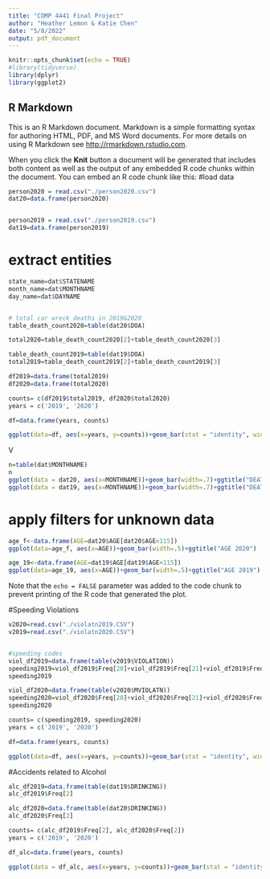 ---
title: "COMP 4441 Final Project"
author: "Heather Lemon & Katie Chen"
date: "5/8/2022"
output: pdf_document
---

```{r setup, include=FALSE}
knitr::opts_chunk$set(echo = TRUE)
#library(tidyverse)
library(dplyr)
library(ggplot2)
```

## R Markdown

This is an R Markdown document. Markdown is a simple formatting syntax for authoring HTML, PDF, and MS Word documents. For more details on using R Markdown see <http://rmarkdown.rstudio.com>.

When you click the **Knit** button a document will be generated that includes both content as well as the output of any embedded R code chunks within the document. You can embed an R code chunk like this:
#load data
```{r}
person2020 = read.csv("./person2020.csv")
dat20=data.frame(person2020)


person2019 = read.csv("./person2019.csv")
dat19=data.frame(person2019)

```

# extract entities 
```{r}
state_name=dat$STATENAME
month_name=dat$MONTHNAME
day_name=dat$DAYNAME


# total car wreck deaths in 2019&2020
table_death_count2020=table(dat20$DOA)

total2020=table_death_count2020[2]+table_death_count2020[3]

table_death_count2019=table(dat19$DOA)
total2019=table_death_count2019[2]+table_death_count2019[3]

df2019=data.frame(total2019)
df2020=data.frame(total2020)

counts= c(df2019$total2019, df2020$total2020)
years = c('2019', '2020')

df=data.frame(years, counts)

ggplot(data=df, aes(x=years, y=counts))+geom_bar(stat = "identity", width = .3)+ggtitle("Fatality Count per Year")

```
V
```{r}

n=table(dat$MONTHNAME)
n
ggplot(data = dat20, aes(x=MONTHNAME))+geom_bar(width=.7)+ggtitle("DEATH COUNT PER MONTH")
ggplot(data = dat19, aes(x=MONTHNAME))+geom_bar(width=.7)+ggtitle("DEATH COUNT PER MONTH")
```
# apply filters for unknown data 
```{r}
age_f<-data.frame(AGE=dat20$AGE[dat20$AGE<115])
ggplot(data=age_f, aes(x=AGE))+geom_bar(width=.5)+ggtitle("AGE 2020")

age_19<-data.frame(AGE=dat19$AGE[dat19$AGE<115])
ggplot(data=age_19, aes(x=AGE))+geom_bar(width=.5)+ggtitle("AGE 2019")
```

Note that the `echo = FALSE` parameter was added to the code chunk to prevent printing of the R code that generated the plot.

#Speeding Violations
```{r}
v2020=read.csv("./violatn2019.CSV")
v2019=read.csv("./violatn2020.CSV")


#speeding codes
viol_df2019=data.frame(table(v2019$VIOLATION))
speeding2019=viol_df2019$Freq[20]+viol_df2019$Freq[21]+viol_df2019$Freq[22]+viol_df2019$Freq[23]+viol_df2019$Freq[24]+viol_df2019$Freq[25]
speeding2019

viol_df2020=data.frame(table(v2020$MVIOLATN))
speeding2020=viol_df2020$Freq[20]+viol_df2020$Freq[21]+viol_df2020$Freq[22]+viol_df2020$Freq[23]+viol_df2020$Freq[24]+viol_df2020$Freq[25]
speeding2020

counts= c(speeding2019, speeding2020)
years = c('2019', '2020')

df=data.frame(years, counts)

ggplot(data=df, aes(x=years, y=counts))+geom_bar(stat = "identity", width = .3)+ggtitle("Speeding Count per Year")

```



#Accidents related to Alcohol 
```{r}
alc_df2019=data.frame(table(dat19$DRINKING))
alc_df2019$Freq[2]

alc_df2020=data.frame(table(dat20$DRINKING))
alc_df2020$Freq[2]

counts= c(alc_df2019$Freq[2], alc_df2020$Freq[2])
years = c('2019', '2020')

df_alc=data.frame(years, counts)

ggplot(data = df_alc, aes(x=years, y=counts))+geom_bar(stat = "identity", width = .3)+ggtitle("Alcohol Related Death Count")
```













